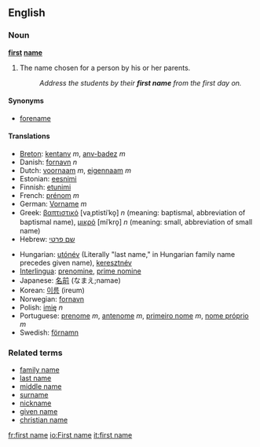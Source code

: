 ==English==

===Noun===
'''[[first]] [[name]]'''
# The name chosen for a person by his or her parents.
#:''Address the students by their '''first name''' from the first day on.''

====Synonyms====
*[[forename]]

====Translations====
{{top}}
*[[Breton]]: [[kentanv]] ''m'', [[anv-badez]] ''m''
*Danish: [[fornavn]] ''n''
*Dutch: [[voornaam]] ''m'', [[eigennaam]] ''m''
*Estonian: [[eesnimi]]
*Finnish: [[etunimi]]
*French: [[prénom]] ''m''
*German: [[Vorname]] ''m''
*Greek: [[βαπτιστικό]] [vaˌptistiˈko̞] ''n'' (meaning: baptismal, abbreviation of baptismal name), [[μικρό]] [miˈkro̞] ''n'' (meaning: small, abbreviation of small name)
*Hebrew: [[שם פרטי]]
{{mid}}
*Hungarian: [[utónév]] (Literally "last name," in Hungarian family name precedes given name), [[keresztnév]]
*[[Interlingua]]: [[prenomine]], [[prime nomine]]
*Japanese: [[名前]] (なまえ;namae)
*Korean: [[이름]] (ireum)
*Norwegian: [[fornavn]] {{n}}
*Polish: [[imię]] ''n''
*Portuguese: [[prenome]] ''m'', [[antenome]] ''m'', [[primeiro nome]] ''m'', [[nome próprio]] ''m''
*Swedish: [[förnamn]]
{{bottom}}

===Related terms=== 
*[[family name]]
*[[last name]]
*[[middle name]]
*[[surname]]
*[[nickname]]
*[[given name]]
*[[christian name]]

[[fr:first name]]
[[io:First name]]
[[it:first name]]